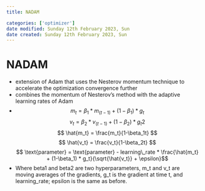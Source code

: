 ```yaml
---
title: NADAM

categories: ['optimizer']
date modified: Sunday 12th February 2023, Sun
date created: Sunday 12th February 2023, Sun
---
```


# NADAM


- extension of Adam that uses the Nesterov momentum technique to accelerate the optimization convergence further
- combines the momentum of Nesterov’s method with the adaptive learning rates of Adam
- $$ m_t = \beta_1 * m_{(t-1)} + (1 - \beta_1) * g_t $$ $$ v_t = \beta_2 * v_{(t-1)} + (1 - \beta_2) * g_t2$$ $$ \hat{m_t} = \frac{m_t}{1-\beta_1t} $$ $$ \hat{v_t} = \frac{v_t}{1-\beta_2t} $$ $$ \text{parameter} = \text{parameter} - learning\_rate * \frac{\hat{m_t} + (1-\beta_1) * g_t}{\sqrt{\hat{v_t}} + \epsilon}$$
- Where beta1 and beta2 are two hyperparameters, m_t and v_t are moving averages of the gradients, g_t is the gradient at time t, and learning_rate; epsilon is the same as before.



